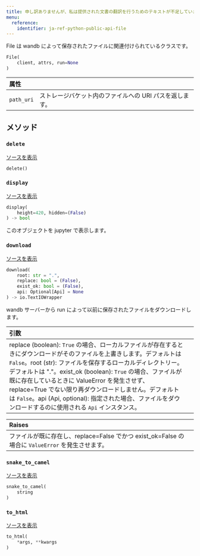 ---
title: 申し訳ありませんが、私は提供された文書の翻訳を行うためのテキストが不足しています。何か特定のテキストまたは文書を提供していただければ、それを翻訳いたします。それに基づいて正確な翻訳を提供できますので、どうぞよろしくお願いします。
menu:
  reference:
    identifier: ja-ref-python-public-api-file
---

<Card title="View the source code" href="https://www.github.com/wandb/wandb/tree/637bddf198525810add5804059001b1b319d6ad1/wandb/apis/public/files.py#L110-L263" icon="github"/>

File は wandb によって保存されたファイルに関連付けられているクラスです。

```python
File(
    client, attrs, run=None
)
```

| 属性 |  |
| :--- | :--- |
|  `path_uri` |  ストレージバケット内のファイルへの URI パスを返します。 |

## メソッド

### `delete`

[ソースを表示](https://www.github.com/wandb/wandb/tree/637bddf198525810add5804059001b1b319d6ad1/wandb/apis/public/files.py#L193-L223)

```python
delete()
```

### `display`

[ソースを表示](https://www.github.com/wandb/wandb/tree/637bddf198525810add5804059001b1b319d6ad1/wandb/apis/attrs.py#L16-L37)

```python
display(
    height=420, hidden=(False)
) -> bool
```

このオブジェクトを jupyter で表示します。

### `download`

[ソースを表示](https://www.github.com/wandb/wandb/tree/637bddf198525810add5804059001b1b319d6ad1/wandb/apis/public/files.py#L152-L191)

```python
download(
    root: str = ".",
    replace: bool = (False),
    exist_ok: bool = (False),
    api: Optional[Api] = None
) -> io.TextIOWrapper
```

wandb サーバーから run によって以前に保存されたファイルをダウンロードします。

| 引数 |  |
| :--- | :--- |
|  replace (boolean): `True` の場合、ローカルファイルが存在するときにダウンロードがそのファイルを上書きします。デフォルトは `False`。root (str): ファイルを保存するローカルディレクトリー。デフォルトは "."。exist_ok (boolean): `True` の場合、ファイルが既に存在しているときに ValueError を発生させず、replace=True でない限り再ダウンロードしません。デフォルトは `False`。api (Api, optional): 指定された場合、ファイルをダウンロードするのに使用される `Api` インスタンス。 |

| Raises |  |
| :--- | :--- |
|  ファイルが既に存在し、replace=False でかつ exist_ok=False の場合に `ValueError` を発生させます。 |

### `snake_to_camel`

[ソースを表示](https://www.github.com/wandb/wandb/tree/637bddf198525810add5804059001b1b319d6ad1/wandb/apis/attrs.py#L12-L14)

```python
snake_to_camel(
    string
)
```

### `to_html`

[ソースを表示](https://www.github.com/wandb/wandb/tree/637bddf198525810add5804059001b1b319d6ad1/wandb/apis/attrs.py#L39-L40)

```python
to_html(
    *args, **kwargs
)
```